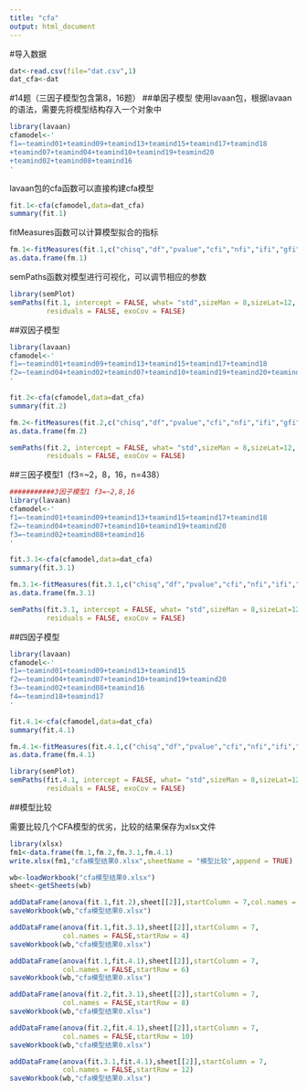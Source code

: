 ```yaml
---
title: "cfa"
output: html_document
---
```


#导入数据
```r
dat<-read.csv(file="dat.csv",1)
dat_cfa<-dat
```

#14题（三因子模型包含第8，16题）
##单因子模型
使用lavaan包，根据lavaan的语法，需要先将模型结构存入一个对象中
```r
library(lavaan)
cfamodel<-'
f1=~teamind01+teamind09+teamind13+teamind15+teamind17+teamind18
+teamind07+teamind04+teamind10+teamind19+teamind20
+teamind02+teamind08+teamind16
'
```
    
lavaan包的cfa函数可以直接构建cfa模型
    
```r
fit.1<-cfa(cfamodel,data=dat_cfa)
summary(fit.1)
```
    
fitMeasures函数可以计算模型拟合的指标
    

```r
fm.1<-fitMeasures(fit.1,c("chisq","df","pvalue","cfi","nfi","ifi","gfi","rmsea","EVCI","AIC"))
as.data.frame(fm.1)
```

    
semPaths函数对模型进行可视化，可以调节相应的参数
    

```r
library(semPlot)
semPaths(fit.1, intercept = FALSE, what= "std",sizeMan = 8,sizeLat=12,
         residuals = FALSE, exoCov = FALSE)
```
##双因子模型
```r
library(lavaan)
cfamodel<-'
f1=~teamind01+teamind09+teamind13+teamind15+teamind17+teamind18
f2=~teamind04+teamind02+teamind07+teamind10+teamind19+teamind20+teamind08+teamind16
'
```
```r
fit.2<-cfa(cfamodel,data=dat_cfa)
summary(fit.2)
```
```r
fm.2<-fitMeasures(fit.2,c("chisq","df","pvalue","cfi","nfi","ifi","gfi","rmsea","EVCI","AIC"))
as.data.frame(fm.2)
```
```r

semPaths(fit.2, intercept = FALSE, what= "std",sizeMan = 8,sizeLat=12,
         residuals = FALSE, exoCov = FALSE)
```
##三因子模型1（f3=~2，8，16，n=438）
```r
###########3因子模型1 f3=~2,8,16
library(lavaan)
cfamodel<-'
f1=~teamind01+teamind09+teamind13+teamind15+teamind17+teamind18
f2=~teamind04+teamind07+teamind10+teamind19+teamind20
f3=~teamind02+teamind08+teamind16
'
```
```r
fit.3.1<-cfa(cfamodel,data=dat_cfa)
summary(fit.3.1)
```
```r
fm.3.1<-fitMeasures(fit.3.1,c("chisq","df","pvalue","cfi","nfi","ifi","gfi","rmsea","EVCI","AIC"))
as.data.frame(fm.3.1)
```
```r
semPaths(fit.3.1, intercept = FALSE, what= "std",sizeMan = 8,sizeLat=12,
         residuals = FALSE, exoCov = FALSE)
```


##四因子模型
```r
library(lavaan)
cfamodel<-'
f1=~teamind01+teamind09+teamind13+teamind15
f2=~teamind04+teamind07+teamind10+teamind19+teamind20
f3=~teamind02+teamind08+teamind16
f4=~teamind18+teamind17
'
```

```r
fit.4.1<-cfa(cfamodel,data=dat_cfa)
summary(fit.4.1)
```

```r
fm.4.1<-fitMeasures(fit.4.1,c("chisq","df","pvalue","cfi","nfi","ifi","gfi","rmsea","EVCI","AIC"))
as.data.frame(fm.4.1)
```

```r
library(semPlot)
semPaths(fit.4.1, intercept = FALSE, what= "std",sizeMan = 8,sizeLat=12,
         residuals = FALSE, exoCov = FALSE)
```


##模型比较
    
需要比较几个CFA模型的优劣，比较的结果保存为xlsx文件
    
```r
library(xlsx)
fm1<-data.frame(fm.1,fm.2,fm.3.1,fm.4.1)
write.xlsx(fm1,"cfa模型结果0.xlsx",sheetName = "模型比较",append = TRUE)

```
```r
wb<-loadWorkbook("cfa模型结果0.xlsx")
sheet<-getSheets(wb)

addDataFrame(anova(fit.1,fit.2),sheet[[2]],startColumn = 7,col.names = TRUE)
saveWorkbook(wb,"cfa模型结果0.xlsx")

addDataFrame(anova(fit.1,fit.3.1),sheet[[2]],startColumn = 7,
             col.names = FALSE,startRow = 4)
saveWorkbook(wb,"cfa模型结果0.xlsx")

addDataFrame(anova(fit.1,fit.4.1),sheet[[2]],startColumn = 7,
             col.names = FALSE,startRow = 6)
saveWorkbook(wb,"cfa模型结果0.xlsx")

addDataFrame(anova(fit.2,fit.3.1),sheet[[2]],startColumn = 7,
             col.names = FALSE,startRow = 8)
saveWorkbook(wb,"cfa模型结果0.xlsx")

addDataFrame(anova(fit.2,fit.4.1),sheet[[2]],startColumn = 7,
             col.names = FALSE,startRow = 10)
saveWorkbook(wb,"cfa模型结果0.xlsx")

addDataFrame(anova(fit.3.1,fit.4.1),sheet[[2]],startColumn = 7,
             col.names = FALSE,startRow = 12)
saveWorkbook(wb,"cfa模型结果0.xlsx")


```



